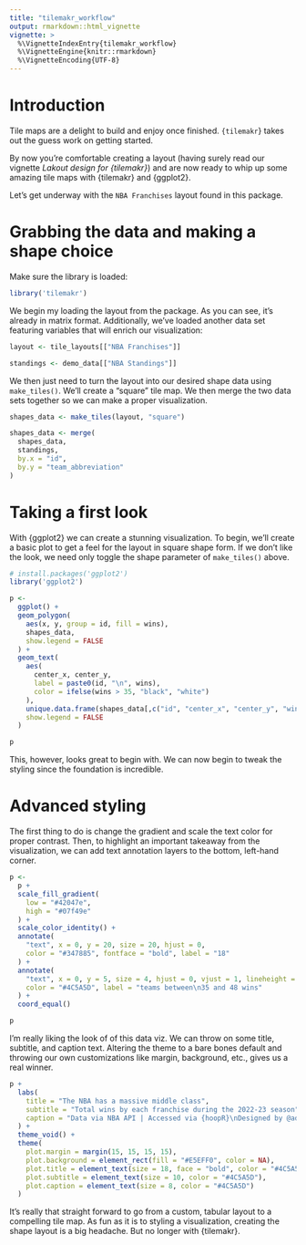 ```yaml
---
title: "tilemakr_workflow"
output: rmarkdown::html_vignette
vignette: >
  %\VignetteIndexEntry{tilemakr_workflow}
  %\VignetteEngine{knitr::rmarkdown}
  %\VignetteEncoding{UTF-8}
---
```


# Introduction

Tile maps are a delight to build and enjoy once finished. `{tilemakr`} takes out the guess work on getting started.

By now you're comfortable creating a layout (having surely read our vignette *Lakout design for {tilemakr}*) and are now ready to whip up some amazing tile maps with {tilemakr} and {ggplot2}. 

Let's get underway with the `NBA Franchises` layout found in this package.


# Grabbing the data and making a shape choice

Make sure the library is loaded:

```r
library('tilemakr')
```

We begin my loading the layout from the package. As you can see, it's already in matrix format. Additionally, we've loaded another data set featuring variables that will enrich our visualization:

```r
layout <- tile_layouts[["NBA Franchises"]]

standings <- demo_data[["NBA Standings"]]
```

We then just need to turn the layout into our desired shape data using `make_tiles()`. We'll create a "square" tile map. We then merge the two data sets together so we can make a proper visualization.

```r
shapes_data <- make_tiles(layout, "square")

shapes_data <- merge(
  shapes_data, 
  standings,
  by.x = "id", 
  by.y = "team_abbreviation"
)
```


# Taking a first look

With {ggplot2} we can create a stunning visualization. To begin, we'll create a basic plot to get a feel for the layout in square shape form. If we don't like the look, we need only toggle the shape parameter of `make_tiles()` above.

```r
# install.packages('ggplot2')
library('ggplot2')

p <- 
  ggplot() +
  geom_polygon(
    aes(x, y, group = id, fill = wins), 
    shapes_data, 
    show.legend = FALSE
  ) +
  geom_text(
    aes(
      center_x, center_y, 
      label = paste0(id, "\n", wins), 
      color = ifelse(wins > 35, "black", "white")
    ), 
    unique.data.frame(shapes_data[,c("id", "center_x", "center_y", "wins")]),
    show.legend = FALSE
  )

p

```

This, however, looks great to begin with. We can now begin to tweak the styling since the foundation is incredible.

# Advanced styling

The first thing to do is change the gradient and scale the text color for proper contrast. Then, to highlight an important takeaway from the visualization, we can add text annotation layers to the bottom, left-hand corner. 

```r
p <- 
  p +
  scale_fill_gradient(
    low = "#42047e", 
    high = "#07f49e"
  ) +
  scale_color_identity() +
  annotate(
    "text", x = 0, y = 20, size = 20, hjust = 0, 
    color = "#347885", fontface = "bold", label = "18"
  ) +
  annotate(
    "text", x = 0, y = 5, size = 4, hjust = 0, vjust = 1, lineheight = 0.8, 
    color = "#4C5A5D", label = "teams between\n35 and 48 wins"
  ) +
  coord_equal()

p

```

I'm really liking the look of of this data viz. We can throw on some title, subtitle, and caption text. Altering the theme to a bare bones default and throwing our own customizations like margin, background, etc., gives us a real winner.

```r
p +
  labs(
    title = "The NBA has a massive middle class", 
    subtitle = "Total wins by each franchise during the 2022-23 season", 
    caption = "Data via NBA API | Accessed via {hoopR}\nDesigned by @adam_bushman using {tilemakr}"
  ) +
  theme_void() +
  theme(
    plot.margin = margin(15, 15, 15, 15), 
    plot.background = element_rect(fill = "#E5EFF0", color = NA), 
    plot.title = element_text(size = 18, face = "bold", color = "#4C5A5D"), 
    plot.subtitle = element_text(size = 10, color = "#4C5A5D"), 
    plot.caption = element_text(size = 8, color = "#4C5A5D")
  )

```

It's really that straight forward to go from a custom, tabular layout to a compelling tile map. As fun as it is to styling a visualization, creating the shape layout is a big headache. But no longer with {tilemakr}.
